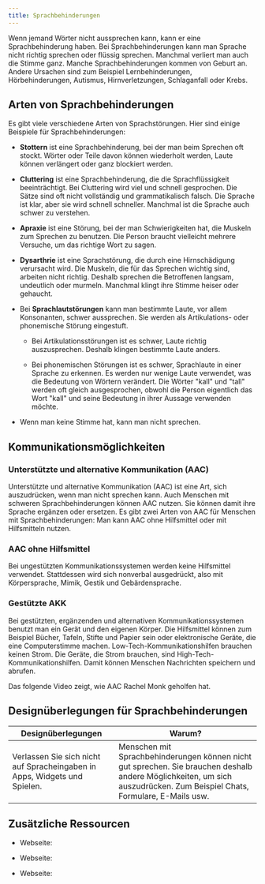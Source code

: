 ```yaml
---
title: Sprachbehinderungen
---
```



Wenn jemand Wörter nicht aussprechen kann, kann er eine Sprachbehinderung haben. Bei Sprachbehinderungen kann man
Sprache nicht richtig sprechen oder flüssig sprechen. Manchmal verliert man auch die Stimme ganz. Manche Sprachbehinderungen
kommen von Geburt an. Andere Ursachen sind zum Beispiel Lernbehinderungen, Hörbehinderungen, Autismus, Hirnverletzungen,
Schlaganfall oder Krebs.

## Arten von Sprachbehinderungen

Es gibt viele verschiedene Arten von Sprachstörungen. Hier sind einige Beispiele für Sprachbehinderungen:

- **Stottern** ist eine Sprachbehinderung, bei der man beim Sprechen oft stockt. Wörter oder Teile davon können
  wiederholt werden, Laute können verlängert oder ganz blockiert werden.

-  **Cluttering** ist eine Sprachbehinderung, die die Sprachflüssigkeit beeinträchtigt. Bei Cluttering wird viel
   und schnell gesprochen. Die Sätze sind oft nicht vollständig und grammatikalisch falsch. Die Sprache ist klar,
   aber sie wird schnell schneller. Manchmal ist die Sprache auch schwer zu verstehen.

- **Apraxie** ist eine Störung, bei der man Schwierigkeiten hat, die Muskeln zum Sprechen zu benutzen. Die Person
  braucht vielleicht mehrere Versuche, um das richtige Wort zu sagen.

- **Dysarthrie** ist eine Sprachstörung, die durch eine Hirnschädigung verursacht wird. Die Muskeln, die für das Sprechen
  wichtig sind, arbeiten nicht richtig. Deshalb sprechen die Betroffenen langsam, undeutlich oder murmeln. Manchmal klingt
  ihre Stimme heiser oder gehaucht.

- Bei **Sprachlautstörungen** kann man bestimmte Laute, vor allem Konsonanten, schwer aussprechen. Sie werden als Artikulations-
  oder phonemische Störung eingestuft.

  - Bei Artikulationsstörungen ist es schwer, Laute richtig auszusprechen. Deshalb klingen bestimmte Laute anders.

  - Bei phonemischen Störungen ist es schwer, Sprachlaute in einer Sprache zu erkennen. Es werden nur wenige Laute
    verwendet, was die Bedeutung von Wörtern verändert. Die Wörter "kall" und "tall" werden oft gleich ausgesprochen,
    obwohl die Person eigentlich das Wort "kall" und seine Bedeutung in ihrer Aussage verwenden möchte.

- Wenn man keine Stimme hat, kann man nicht sprechen.

## Kommunikationsmöglichkeiten

### Unterstützte und alternative Kommunikation (AAC)

Unterstützte und alternative Kommunikation (AAC) ist eine Art, sich auszudrücken, wenn man nicht sprechen kann. Auch Menschen
mit schweren Sprachbehinderungen können AAC nutzen. Sie können damit ihre Sprache ergänzen oder ersetzen. Es gibt zwei Arten
von AAC für Menschen mit Sprachbehinderungen: Man kann AAC ohne Hilfsmittel oder mit Hilfsmitteln nutzen.

### AAC ohne Hilfsmittel

Bei ungestützten Kommunikationssystemen werden keine Hilfsmittel verwendet. Stattdessen wird sich nonverbal ausgedrückt,
also mit Körpersprache, Mimik, Gestik und Gebärdensprache.

### Gestützte AKK

Bei gestützten, ergänzenden und alternativen Kommunikationssystemen benutzt man ein Gerät und den eigenen Körper. Die
Hilfsmittel können zum Beispiel Bücher, Tafeln, Stifte und Papier sein oder elektronische Geräte, die eine Computerstimme
machen. Low-Tech-Kommunikationshilfen brauchen keinen Strom. Die Geräte, die Strom brauchen, sind High-Tech-Kommunikationshilfen.
Damit können Menschen Nachrichten speichern und abrufen.

Das folgende Video zeigt, wie AAC Rachel Monk geholfen hat.

<YouTube videoId="dEYyuLyovLg" title="Rachel Monk: What it's like to use AAC" thumbnail={3} />

## Designüberlegungen für Sprachbehinderungen

Designüberlegungen                                                             | Warum?                                                                                                                                                                      |
| -----------------------------------------------------------------------------| --------------------------------------------------------------------------------------------------------------------------------------------------------------------------- |
| Verlassen Sie sich nicht auf Spracheingaben in Apps, Widgets und Spielen.    | Menschen mit Sprachbehinderungen können nicht gut sprechen. Sie brauchen deshalb andere Möglichkeiten, um sich auszudrücken. Zum Beispiel Chats, Formulare, E-Mails usw.    |

## Zusätzliche Ressourcen

- Webseite: <ExternalLink href="http://www.asha.org/public/speech/disorders/AdultSandL" text="American Speech-Language Hearing Association - Sprache und Sprechen für Erwachsene" />

- Webseite: <ExternalLink href="https://communicatespeech.com.au/resources/" text="Ressourcen für Sprachpathologie" />

- Webseite: <ExternalLink href="http://www.nidcd.nih.gov/health/voice/Pages/Default.aspx" text="Nationales Institut für Taubheit und andere Kommunikationsstörungen (NIDCD) - Stimme, Sprechen und Sprache" />
